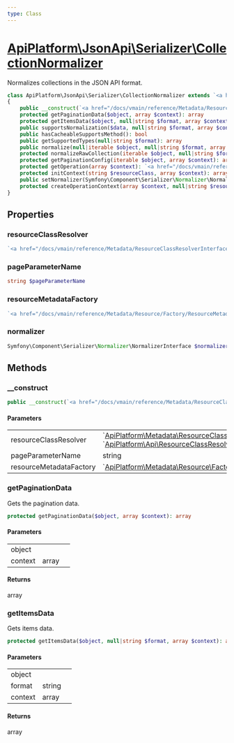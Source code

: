 ```yaml
---
type: Class
---
```


# [ApiPlatform\JsonApi\Serializer\CollectionNormalizer](/docs/vmain/reference/JsonApi/Serializer/CollectionNormalizer)

Normalizes collections in the JSON API format.


```php
class ApiPlatform\JsonApi\Serializer\CollectionNormalizer extends `<a href="/docs/vmain/reference/Serializer/AbstractCollectionNormalizer">ApiPlatform\Serializer\AbstractCollectionNormalizer</a>` implements `<a href="/docs/vmain/reference/Serializer/CacheableSupportsMethodInterface">ApiPlatform\Serializer\CacheableSupportsMethodInterface</a>`, Symfony\Component\Serializer\Normalizer\NormalizerAwareInterface, Symfony\Component\Serializer\Normalizer\NormalizerInterface
{
    public __construct(`<a href="/docs/vmain/reference/Metadata/ResourceClassResolverInterface">ApiPlatform\Metadata\ResourceClassResolverInterface</a>`|`<a href="/docs/vmain/reference/Metadata/ResourceClassResolverInterface">ApiPlatform\Api\ResourceClassResolverInterface</a>` $resourceClassResolver, string $pageParameterName, `<a href="/docs/vmain/reference/Metadata/Resource/Factory/ResourceMetadataCollectionFactoryInterface">ApiPlatform\Metadata\Resource\Factory\ResourceMetadataCollectionFactoryInterface</a>` $resourceMetadataFactory)
    protected getPaginationData($object, array $context): array
    protected getItemsData($object, null|string $format, array $context): array
    public supportsNormalization($data, null|string $format, array $context): bool
    public hasCacheableSupportsMethod(): bool
    public getSupportedTypes(null|string $format): array
    public normalize(null|iterable $object, null|string $format, array $context): ArrayObject|array|string|int|float|bool
    protected normalizeRawCollection(iterable $object, null|string $format, array $context): ArrayObject|array
    protected getPaginationConfig(iterable $object, array $context): array
    protected getOperation(array $context): `<a href="/docs/vmain/reference/Metadata/Operation">ApiPlatform\Metadata\Operation</a>`
    protected initContext(string $resourceClass, array $context): array
    public setNormalizer(Symfony\Component\Serializer\Normalizer\NormalizerInterface $normalizer): null
    protected createOperationContext(array $context, null|string $resourceClass): array
}
```
## Properties
### resourceClassResolver

```php
`<a href="/docs/vmain/reference/Metadata/ResourceClassResolverInterface">ApiPlatform\Metadata\ResourceClassResolverInterface</a>`|`<a href="/docs/vmain/reference/Metadata/ResourceClassResolverInterface">ApiPlatform\Api\ResourceClassResolverInterface</a>` $resourceClassResolver
```



### pageParameterName

```php
string $pageParameterName
```



### resourceMetadataFactory

```php
`<a href="/docs/vmain/reference/Metadata/Resource/Factory/ResourceMetadataCollectionFactoryInterface">ApiPlatform\Metadata\Resource\Factory\ResourceMetadataCollectionFactoryInterface</a>` $resourceMetadataFactory
```



### normalizer

```php
Symfony\Component\Serializer\Normalizer\NormalizerInterface $normalizer
```



## Methods

### __construct



```php
public __construct(`<a href="/docs/vmain/reference/Metadata/ResourceClassResolverInterface">ApiPlatform\Metadata\ResourceClassResolverInterface</a>`|`<a href="/docs/vmain/reference/Metadata/ResourceClassResolverInterface">ApiPlatform\Api\ResourceClassResolverInterface</a>` $resourceClassResolver, string $pageParameterName, `<a href="/docs/vmain/reference/Metadata/Resource/Factory/ResourceMetadataCollectionFactoryInterface">ApiPlatform\Metadata\Resource\Factory\ResourceMetadataCollectionFactoryInterface</a>` $resourceMetadataFactory)
```

#### Parameters

<table><tbody>
<tr><td>resourceClassResolver</td><td>`<a href="/docs/vmain/reference/Metadata/ResourceClassResolverInterface">ApiPlatform\Metadata\ResourceClassResolverInterface</a>`<br />`<a href="/docs/vmain/reference/Metadata/ResourceClassResolverInterface">ApiPlatform\Api\ResourceClassResolverInterface</a>`</td><td></td></tr><tr><td>pageParameterName</td><td>string</td><td></td></tr><tr><td>resourceMetadataFactory</td><td>`<a href="/docs/vmain/reference/Metadata/Resource/Factory/ResourceMetadataCollectionFactoryInterface">ApiPlatform\Metadata\Resource\Factory\ResourceMetadataCollectionFactoryInterface</a>`</td><td></td></tr>
</tbody>
</table>

### getPaginationData

Gets the pagination data.

```php
protected getPaginationData($object, array $context): array
```

#### Parameters

<table><tbody>
<tr><td>object</td><td></td><td></td></tr><tr><td>context</td><td>array</td><td></td></tr>
</tbody>
</table>

#### Returns

array

### getItemsData

Gets items data.

```php
protected getItemsData($object, null|string $format, array $context): array
```

#### Parameters

<table><tbody>
<tr><td>object</td><td></td><td></td></tr><tr><td>format</td><td>string</td><td></td></tr><tr><td>context</td><td>array</td><td></td></tr>
</tbody>
</table>

#### Returns

array
